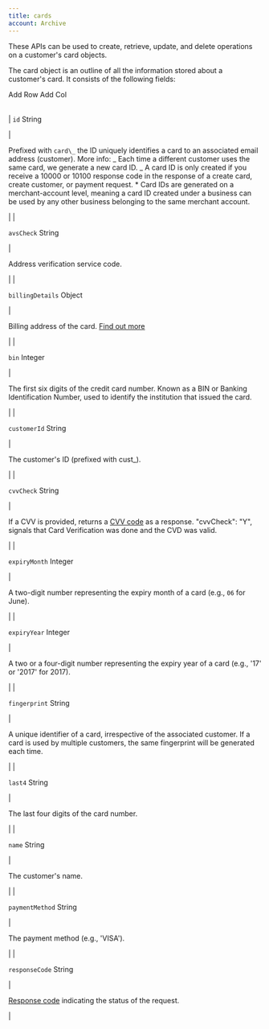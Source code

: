 ```yaml
---
title: cards
account: Archive
---
```


These APIs can be used to create, retrieve, update, and delete operations on a customer's card objects.

The card object is an outline of all the information stored about a customer's card. It consists of the following fields:

Add Row Add Col

|     |     |
| --- | --- |

|
`id` <span class="field-type">String</span>

|

Prefixed with `card\_` the ID uniquely identifies a card to an associated email address (customer). <span class="table-info"> More info: _ Each time a different customer uses the same card, we generate a new card ID. _ A card ID is only created if you receive a 10000 or 10100 response code in the response of a create card, create customer, or payment request. \* Card IDs are generated on a merchant-account level, meaning a card ID created under a business can be used by any other business belonging to the same merchant account. </span>

|
|

`avsCheck` <span class="field-type">String</span>

|

Address verification service code.

|
|

`billingDetails` <span class="field-type">Object</span>

|

Billing address of the card. <span class="table-info">[Find out more](ref:shipping-and-billing-details-1) </span>

|
|

`bin` <span class="field-type">Integer</span>

|

The first six digits of the credit card number. Known as a BIN or Banking Identification Number, used to identify the institution that issued the card.

|
|

`customerId` <span class="field-type">String</span>

|

The customer's ID (prefixed with cust\_).

|
|

`cvvCheck` <span class="field-type">String</span>

|

If a CVV is provided, returns a [CVV code](doc:cvv-codes) as a response. <span class="table-info">"cvvCheck": "Y", signals that Card Verification was done and the CVD was valid.</span>

|
|

`expiryMonth` <span class="field-type">Integer</span>

|

A two-digit number representing the expiry month of a card (e.g., `06` for June).

|
|

`expiryYear` <span class="field-type">Integer</span>

|

A two or a four-digit number representing the expiry year of a card (e.g., '17' or '2017' for 2017).

|
|

`fingerprint` <span class="field-type">String</span>

|

A unique identifier of a card, irrespective of the associated customer. If a card is used by multiple customers, the same fingerprint will be generated each time.

|
|

`last4` <span class="field-type">String</span>

|

The last four digits of the card number.

|
|

`name` <span class="field-type">String</span>

|

The customer's name.

|
|

`paymentMethod` <span class="field-type">String</span>

|

The payment method (e.g., 'VISA').

|
|

`responseCode` <span class="field-type">String</span>

|

[Response code](doc:response-codes) indicating the status of the request.

|

